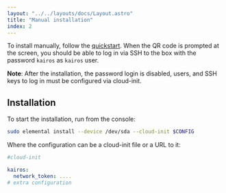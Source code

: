 ```yaml
---
layout: "../../layouts/docs/Layout.astro"
title: "Manual installation"
index: 2
---
```



To install manually, follow the [quickstart](/quickstart/installation). When the QR code is prompted at the screen, you should be able to log in via SSH to the box with the password `kairos` as `kairos` user.

<Info>

**Note**: After the installation, the password login is disabled, users, and SSH keys to log in must be configured via cloud-init.

</Info>

## Installation

To start the installation, run from the console:

```bash
sudo elemental install --device /dev/sda --cloud-init $CONFIG
```

Where the configuration can be a cloud-init file or a URL to it:

```yaml
#cloud-init

kairos:
  network_token: ....
# extra configuration
```
